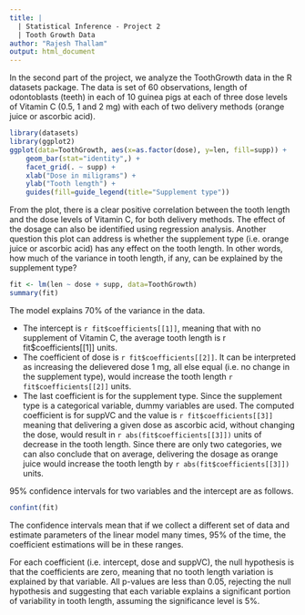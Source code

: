 ```yaml
---
title: |
  | Statistical Inference - Project 2
  | Tooth Growth Data
author: "Rajesh Thallam"
output: html_document
---
```


In the second part of the project, we analyze the ToothGrowth data in the R datasets package. The data is set of 60 observations, length of odontoblasts (teeth) in each of 10 guinea pigs at each of three dose levels of Vitamin C (0.5, 1 and 2 mg) with each of two delivery methods (orange juice or ascorbic acid).

```r
library(datasets)
library(ggplot2)
ggplot(data=ToothGrowth, aes(x=as.factor(dose), y=len, fill=supp)) +
    geom_bar(stat="identity",) +
    facet_grid(. ~ supp) +
    xlab("Dose in miligrams") +
    ylab("Tooth length") +
    guides(fill=guide_legend(title="Supplement type"))
```

From the plot, there is a clear positive correlation between the tooth length and the dose levels of Vitamin C, for both delivery methods. The effect of the dosage can also be identified using regression analysis. Another question this plot can address is whether the supplement type (i.e. orange juice or ascorbic acid) has any effect on the tooth length. In other words, how much of the variance in tooth length, if any, can be explained by the supplement type?

```r
fit <- lm(len ~ dose + supp, data=ToothGrowth)
summary(fit)
```

The model explains 70% of the variance in the data. 

- The intercept is `r fit$coefficients[[1]]`, meaning that with no supplement of Vitamin C, the average tooth length is r fit$coefficients[[1]] units. 
- The coefficient of dose is `r fit$coefficients[[2]]`. It can be interpreted as increasing the delievered dose 1 mg, all else equal (i.e. no change in the supplement type), would increase the tooth length `r fit$coefficients[[2]]` units. 
- The last coefficient is for the supplement type. Since the supplement type is a categorical variable, dummy variables are used. The computed coefficient is for suppVC and the value is `r fit$coefficients[[3]]` meaning that delivering a given dose as ascorbic acid, without changing the dose, would result in `r abs(fit$coefficients[[3]])` units of decrease in the tooth length. Since there are only two categories, we can also conclude that on average, delivering the dosage as orange juice would increase the tooth length by `r abs(fit$coefficients[[3]])` units.

95% confidence intervals for two variables and the intercept are as follows.

```r
confint(fit)
```

The confidence intervals mean that if we collect a different set of data and estimate parameters of the linear model many times, 95% of the time, the coefficient estimations will be in these ranges. 

For each coefficient (i.e. intercept, dose and suppVC), the null hypothesis is that the coefficients are zero, meaning that no tooth length variation is explained by that variable. All p-values are less than 0.05, rejecting the null hypothesis and suggesting that each variable explains a significant portion of variability in tooth length, assuming the significance level is 5%.